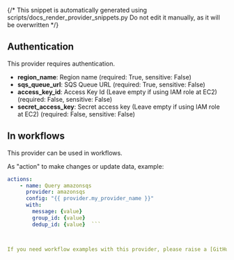 {/* This snippet is automatically generated using scripts/docs_render_provider_snippets.py 
Do not edit it manually, as it will be overwritten */}

## Authentication
This provider requires authentication.
- **region_name**: Region name (required: True, sensitive: False)
- **sqs_queue_url**: SQS Queue URL (required: True, sensitive: False)
- **access_key_id**: Access Key Id (Leave empty if using IAM role at EC2) (required: False, sensitive: False)
- **secret_access_key**: Secret access key (Leave empty if using IAM role at EC2) (required: False, sensitive: False)


## In workflows

This provider can be used in workflows.



As "action" to make changes or update data, example:
```yaml
actions:
    - name: Query amazonsqs
      provider: amazonsqs
      config: "{{ provider.my_provider_name }}"
      with:
        message: {value}  
        group_id: {value}  
        dedup_id: {value}  ```



If you need workflow examples with this provider, please raise a [GitHub issue](https://github.com/keephq/keep/issues).
